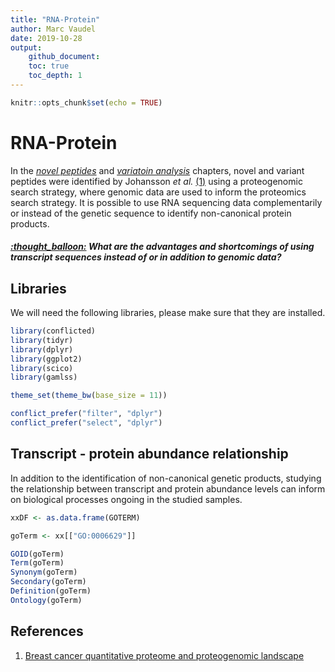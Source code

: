 ```yaml
---
title: "RNA-Protein"
author: Marc Vaudel
date: 2019-10-28
output: 
    github_document:
    toc: true
    toc_depth: 1
---
```


```r
knitr::opts_chunk$set(echo = TRUE)
```

# RNA-Protein

In the [_novel peptides_](novel_peptides.md) and [_variatoin analysis_](variation_analysis.md) chapters, novel and variant peptides were identified by Johansson _et al._ [(1)](#references) using a proteogenomic search strategy, where genomic data are used to inform the proteomics search strategy. It is possible to use RNA sequencing data complementarily or instead of the genetic sequence to identify non-canonical protein products.

##### [:thought_balloon:](answers.md#thought_balloon-what-are-the-advantages-and-shortcomings-of-using-transcript-sequences-instead-of-or-in-addition-to-genomic-data) _What are the advantages and shortcomings of using transcript sequences instead of or in addition to genomic data?_

## Libraries

We will need the following libraries, please make sure that they are installed.

```r

library(conflicted)
library(tidyr)
library(dplyr)
library(ggplot2)
library(scico)
library(gamlss)

theme_set(theme_bw(base_size = 11))

conflict_prefer("filter", "dplyr")
conflict_prefer("select", "dplyr")

```


## Transcript - protein abundance relationship

In addition to the identification of non-canonical genetic products, studying the relationship between transcript and protein abundance levels can inform on biological processes ongoing in the studied samples. 



```r

xxDF <- as.data.frame(GOTERM)

goTerm <- xx[["GO:0006629"]]

GOID(goTerm)
Term(goTerm)
Synonym(goTerm)
Secondary(goTerm)
Definition(goTerm)
Ontology(goTerm)


```

## References

(1) [Breast cancer quantitative proteome and proteogenomic landscape](https://www.ncbi.nlm.nih.gov/pubmed/30962452)


